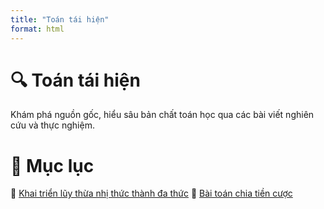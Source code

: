 ---
title: "Toán tái hiện"
format: html
---

# 🔍 Toán tái hiện

Khám phá nguồn gốc, hiểu sâu bản chất toán học qua các bài viết nghiên cứu và thực nghiệm.  

# 📖 Mục lục
🔹 [Khai triển lũy thừa nhị thức thành đa thức](khai-trien-luy-thua-nhi-thuc-thanh-da-thuc/web-khai-trien-luy-thua-nhi-thuc-thanh-da-thuc/web-khai-trien-luy-thua-nhi-thuc-thanh-da-thuc.qmd) 
🔹 [Bài toán chia tiền cược](bai-toan-chia-tien-cuoc/bai-toan-chia-tien-cuoc.qmd)  
